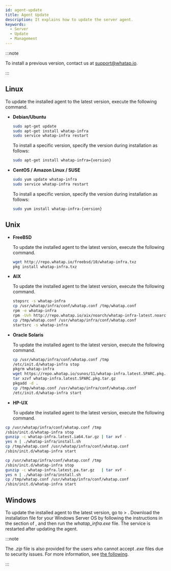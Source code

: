 ```yaml
---
id: agent-update
title: Agent Update
description: It explains how to update the server agent.
keywords:
  - Server
  - Update
  - Management
---
```



:::note

To install a previous version, contact us at support@whatap.io.

:::

## Linux

To update the installed agent to the latest version, execute the following command.

- **Debian/Ubuntu**

  ```bash title=SH
  sudo apt-get update
  sudo apt-get install whatap-infra
  sudo service whatap-infra restart
  ```

  To install a specific version, specify the version during installation as follows:

  ```bash
  sudo apt-get install whatap-infra={version}
  ```

- **CentOS / Amazon Linux / SUSE**

  ```bash title=SH
  sudo yum update whatap-infra
  sudo service whatap-infra restart
  ```

  To install a specific version, specify the version during installation as follows:

  ```bash
  sudo yum install whatap-infra-{version}
  ```

## Unix

- **FreeBSD**

  To update the installed agent to the latest version, execute the following command.

  ```bash title=SH
  wget http://repo.whatap.io/freebsd/10/whatap-infra.txz
  pkg install whatap-infra.txz
  ```

- **AIX** 

  To update the installed agent to the latest version, execute the following command. 

  ```bash
  stopsrc -s whatap-infra
  cp /usr/whatap/infra/conf/whatap.conf /tmp/whatap.conf
  rpm -e whatap-infra
  rpm -Uvh http://repo.whatap.io/aix/noarch/whatap-infra-latest.noarch.rpm
  cp /tmp/whatap.conf /usr/whatap/infra/conf/whatap.conf
  startsrc -s whatap-infra
  ```

- **Oracle Solaris** 

  To update the installed agent to the latest version, execute the following command. 

  ```bash
  cp /usr/whatap/infra/conf/whatap.conf /tmp
  /etc/init.d/whatap-infra stop
  pkgrm whatap-infra
  wget https://repo.whatap.io/sunos/11/whatap-infra.latest.SPARC.pkg.tar.gz
  tar xzvf whatap-infra.latest.SPARC.pkg.tar.gz
  pkgadd -d .
  cp /tmp/whatap.conf /usr/whatap/infra/conf/whatap.conf
  /etc/init.d/whatap-infra start
  ```

- **HP-UX** 

  To update the installed agent to the latest version, execute the following command. 

<Tabs>
<TabItem value="ia64" label="IA64" default>

  ```bash title='IA64'
  cp /usr/whatap/infra/conf/whatap.conf /tmp
  /sbin/init.d/whatap-infra stop
  gunzip -c whatap-infra.latest.ia64.tar.gz | tar xvf -
  yes n | ./whatap-infra/install.sh
  cp /tmp/whatap.conf /usr/whatap/infra/conf/whatap.conf
  /sbin/init.d/whatap-infra start
  ```

</TabItem>

<TabItem value="parisc" label="PA-RISC">

  ```bash title='PA-RISC'
  cp /usr/whatap/infra/conf/whatap.conf /tmp
  /sbin/init.d/whatap-infra stop
  gunzip -c whatap-infra.latest.pa.tar.gz   | tar xvf -
  yes n | ./whatap-infra/install.sh
  cp /tmp/whatap.conf /usr/whatap/infra/conf/whatap.conf
  /sbin/init.d/whatap-infra start
  ```

</TabItem>

  </Tabs>

## Windows

To update the installed agent to the latest version, go to <Cmdname sid="side_management" className="uitext" /> &gt; <Cmdname sid="side_agentInstall" className="uitext" />. Download the installation file for your Windows Server OS by following the instructions in the <Cmdname sid="server_installAgent_win_download" className="uitext" /> section of <Cmdname sid="agent-setup-guide" className="uitext" />, and then run the _whatap_infra.exe_ file. The service is restarted after updating the agent.

:::note

The _.zip_ file is also provided for the users who cannot accept _.exe_ files due to security issues. For more information, see [the following](../server/server-os/server-windows).

:::
